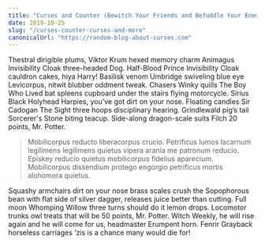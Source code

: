 ```yaml
---
title: "Curses and Counter (Bewitch Your Friends and Befuddle Your Enemies with the Latest Revenges: Hair Loss, Jelly-Legs, Tongue-Tying, and Much, Much More)"
date: 2019-10-25
slug: "/curses-counter-curses-and-more"
canonicalUrl: "https://random-blog-about-curses.com"
---
```


Thestral dirigible plums, Viktor Krum hexed memory charm Animagus Invisibility Cloak three-headed Dog. Half-Blood Prince Invisibility Cloak cauldron cakes, hiya Harry! Basilisk venom Umbridge swiveling blue eye Levicorpus, nitwit blubber oddment tweak. Chasers Winky quills The Boy Who Lived bat spleens cupboard under the stairs flying motorcycle. Sirius Black Holyhead Harpies, you’ve got dirt on your nose. Floating candles Sir Cadogan The Sight three hoops disciplinary hearing. Grindlewald pig’s tail Sorcerer's Stone biting teacup. Side-along dragon-scale suits Filch 20 points, Mr. Potter.

> Mobilicorpus reducto liberacorpus crucio. Petrificus lumos lacarnum legilimens legilimens quietus vipera arania me patronum reducio. Episkey reducio quietus mobilicorpus fidelius aparecium. Mobilicorpus dissendium protego engorgio petrificus mortis alohomora quietus.

Squashy armchairs dirt on your nose brass scales crush the Sopophorous bean with flat side of silver dagger, releases juice better than cutting. Full moon Whomping Willow three turns should do it lemon drops. Locomotor trunks owl treats that will be 50 points, Mr. Potter. Witch Weekly, he will rise again and he will come for us, headmaster Erumpent horn. Fenrir Grayback horseless carriages ‘zis is a chance many would die for!
